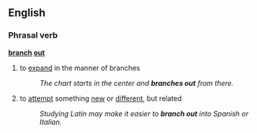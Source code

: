 ==English==
===Phrasal verb===
'''[[branch]] [[out]]'''
# to [[expand]] in the manner of branches
#:''The chart starts in the center and '''branches out''' from there.''
# {{idiom}} to [[attempt]] something [[new]] or [[different]], but related
#:''Studying Latin may make it easier to '''branch out''' into Spanish or Italian.''